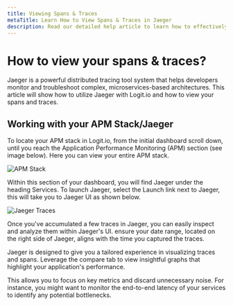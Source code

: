 ```yaml
---
title: Viewing Spans & Traces
metaTitle: Learn How to View Spans & Traces in Jaeger
description: Read our detailed help article to learn how to effectively use Jaeger to view your spans & traces in Logit.io
---
```


# How to view your spans & traces?

Jaeger is a powerful distributed tracing tool system that helps 
developers monitor and troubleshoot complex, microservices-based 
architectures. This article will show how to utilize Jaeger with 
Logit.io and how to view your spans and traces.

## Working with your APM Stack/Jaeger

To locate your APM stack in Logit.io, from the initial dashboard 
scroll down, until you reach the Application Performance Monitoring 
(APM) section (see image below). Here you can view your entire APM stack.

![APM Stack](@/images/help/apm/overview/apm-stack.png)

Within this section of your dashboard, you will find Jaeger under the 
heading Services. To launch Jaeger, select the Launch link next to Jaeger, 
this will take you to Jaeger UI as shown below.

![Jaeger Traces](@/images/help/apm/overview/jaeger-ui.png)

Once you've accumulated a few traces in Jaeger, you can easily inspect and 
analyze them within Jaeger's UI. ensure your date range, located on the 
right side of Jaeger, aligns with the time you captured the traces.

Jaeger is designed to give you a tailored experience in visualizing traces 
and spans. Leverage the compare tab to view insightful graphs that 
highlight your application's performance.

This allows you to focus on key metrics and discard unnecessary noise. 
For instance, you might want to monitor the end-to-end latency of 
your services to identify any potential bottlenecks.